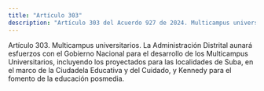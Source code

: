 ```yaml
---
title: "Artículo 303"
description: "Artículo 303 del Acuerdo 927 de 2024. Multicampus universitarios."
---
```


Artículo 303.  Multicampus universitarios. La Administración Distrital aunará esfuerzos con el Gobierno Nacional para el desarrollo de los Multicampus Universitarios, incluyendo los proyectados para las localidades de Suba, en el marco de la Ciudadela Educativa y del Cuidado, y Kennedy para el fomento de la educación posmedia.